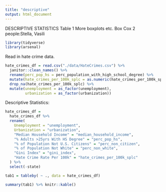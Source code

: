 ```yaml
---
title: "descriptive"
output: html_document
---
```


DESCRIPTIVE STATISTICS 
Table 1
More boxplots
etc.
Box Cox
2 people:Stella, Vasili


```r
library(tidyverse)
library(arsenal)
```

Read in hate crime data.

```r
hate_crimes_df = read.csv("./data/HateCrimes.csv") %>%
  janitor::clean_names() %>%
  rename(perc_pop_hs = perc_population_with_high_school_degree) %>% 
  mutate(hate_crimes_per_100k_splc = as.numeric(hate_crimes_per_100k_splc)) %>%
  drop_na(hate_crimes_per_100k_splc) %>%
  mutate(unemployment = as_factor(unemployment),
         urbanization = as_factor(urbanization))
```

Descriptive Statistics:

```r
hate_crimes_df =
  hate_crimes_df %>%
  rename(
    Unemployment = "unemployment",
    Urbanization = "urbanization",
    "Median Household Income" = "median_household_income",
    "% Adults >25yrs With HS Degree" = "perc_pop_hs",
    "% of Population Not U.S. Citizens" = "perc_non_citizen",
    "% of Population Not White" = "perc_non_white",
    "Gini Index" = "gini_index",
    "Hate Crime Rate Per 100k" = "hate_crimes_per_100k_splc"
  ) %>%
  select(-state)

tab1 = tableby( ~ ., data = hate_crimes_df)

summary(tab1) %>% knitr::kable()
```

